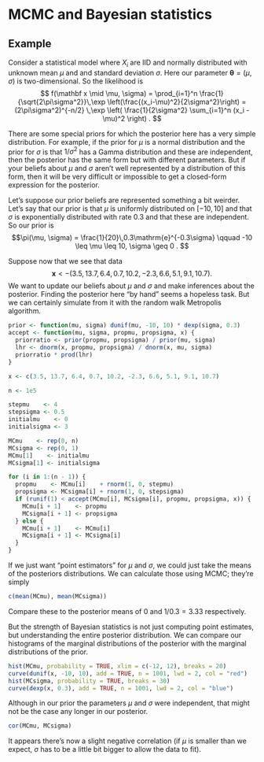 # MCMC and Bayesian statistics
<!--
## Bayesian set-up

Today, we will complete our study of Markov chain Monte Carlo by taking a look at how MCMC can be applied to Bayesian statistic.

We recall the Bayesian set-up. The data is modelled by the **likelihood** $f(\mathbf x \mid \theta)$, which is the distribution (probability mass or density function) of the data $\mathbf x = (x_1, x_2, \dots, x_n)$ given some unknown parameter $\theta$. Typically, the datapoints $x_i$ are assumed to be IID, so we can write
$$ f(\mathbf x \mid \theta) = \prod_{i=1}^n f(x_i \mid \theta) . $$

Our goal in statistics is to make inferences about -- that is, to learn about -- the unknown parameter $\theta$.

In the Bayesian paradigm, we start with a **prior** belief about what we think the likely values of $\theta$ are before we've collected any data. Our prior belief is represented by a distribution $\pi(\theta)$.

After collecting the data $\mathbf x$, we then seek the **posterior** distribution -- that is, the distribution of $\theta$ *conditional on* the data we have seen. This is represented by a distribution $\pi(\theta \mid \mathbf x)$. It is this posterior distribution that we want to learn about.

We can calculate the posterior from the prior and the likelihood using Bayes' theorem. We have
$$ \pi(\theta \mid \mathbf x) \propto \pi(\theta) \,f(\mathbf x \mid \theta) = \pi(\theta) \prod_{i=1}^n f(x_i \mid \theta) . $$
More informally, we can say
$$ \text{posterio} \propto \text{prior} \times \text{likelihood} . $$
Let us note for future reference that this only gives the posterior
$$ \pi(\theta \mid \mathbf x) = \frac{1}{Z}\, \pi(\theta) \,f(\mathbf x \mid \theta) = \frac{1}{Z}\, \pi(\theta) \prod_{i=1}^n f(x_i \mid \theta)  $$
up to proportionality, where the normalising constant is
$$ Z = \int \pi(\theta)\,f(\mathbf x \mid \theta) \, \mathrm{d}\theta . $$

If you have seen Bayesian statistics in previous modules, you may well have seen simple cases, where the posterior turns out to have a simple form -- often in the same family as the prior but with a different parameter.

For example, take the case where the likelihood $X \sim \operatorname{Bin}(m, \theta)$ is a binomial distribution with a known number of trials $m$ but an unknown success probability. If the prior for $\theta$ is a Beta distribution, then [it's easy to check](https://mpaldridge.github.io/math1710/L20-bayes-ii.html#beta-bern) that the posterior for $\theta$ is another Beta distribution, just with different parameters.

But aside from these simple "toy examples", in real life the posterior distribution often has a complicated form. It is often not possible to calculate the normalising constant $Z$; nor, therefore, can we calculate statistics of the posterior, like its expectation or confidence intervals.

This is where statistical computing comes in. If we can manage to sample from the posterior distribution, then we can estimate statistics of the posterior using Monte Carlo estimation. But (again, aside from the easy toy examples), sampling from the posterior seems hard. The inverse transform method requires the normalisation constant $Z$, but that is typically to difficult to calculate. Occasionally, if we're very clever, we can think for a long time and manage to come up with an envelope rejection sampling method. But we'd like a method we know will always work.

MCMC is that method. If we use the random walk Metropolis algorithm, all we need to do is pick our step size $\sigma$ and set it going.

A crucial point that we haven't mentioned yet, is that Metropolis--Hastings works perfectly fine when we don't know a normalising constant in the distribution we are sampling from. That's because the acceptance probability -- let's just write it for the symmetric Metropolis case -- is
$$ \begin{align}
\alpha(\theta, \theta')
&= \min \left\{ \frac{\pi(\theta' \mid \mathbf x)}{\pi(\theta \mid \mathbf x)} , \, 1 \right\} \\
&= \min \left\{ \frac{\frac{1}{Z}\,\pi(\theta')\,f(\mathbf x \mid \theta')}{\frac{1}{Z}\,\pi(\theta')\,f(\mathbf x \mid \theta)} , \, 1 \right\} \\
&= \min \left\{ \frac{\pi(\theta')}{\pi(\theta)}\,\frac{f(\mathbf x \mid \theta')}{f(\mathbf x \mid \theta)} , \, 1 \right\} , 
\end{align} $$
where the $Z$s in the fraction have cancelled out.
-->

## Example

::: {#exm-mcmc-bayes}
Consider a statistical model where $X_i$ are IID and normally distributed with unknown mean $\mu$ and and standard deviation $\sigma$. Here our parameter $\boldsymbol\theta = (\mu, \sigma)$ is two-dimensional. So the likelihood is
$$ f(\mathbf x \mid \mu, \sigma) = \prod_{i=1}^n \frac{1}{\sqrt{2\pi\sigma^2}}\,\exp \left(\frac{(x_i-\mu)^2}{2\sigma^2}\right) = (2\pi\sigma^2)^{-n/2} \,\exp \left( \frac{1}{2\sigma^2} \sum_{i=1}^n (x_i - \mu)^2 \right) . $$

There are some special priors for which the posterior here has a very simple distribution. For example, if the prior for $\mu$ is a normal distribution and the prior for $\sigma$ is that $1/\sigma^2$ has a Gamma distribution and these are independent, then the posterior has the same form but with  different parameters. But if your beliefs about $\mu$ and $\sigma$ aren't well represented by a distribution of this form, then it will be very difficult or impossible to get a closed-form expression for the posterior.

Let's suppose our prior beliefs are represented something a bit weirder. Let's say that our prior is that $\mu$ is uniformly distributed on $[-10, 10]$ and that $\sigma$ is exponentially distributed with rate $0.3$ and that these are independent. So our prior is
$$\pi(\mu, \sigma) = \frac{1}{20}\,0.3\mathrm{e}^{-0.3\sigma} \qquad -10 \leq \mu \leq 10, \sigma \geq 0 . $$

Suppose now that we see that data
$$\mathbf x <- (3.5, 13.7, 6.4, 0.7, 10.2, -2.3, 6.6, 5.1, 9.1, 10.7) . $$
We want to update our beliefs about $\mu$ and $\sigma$ and make inferences about the posterior. Finding the posterior here "by hand" seems a hopeless task. But we can certainly simulate from it with the random walk Metropolis algorithm.

```r
prior <- function(mu, sigma) dunif(mu, -10, 10) * dexp(sigma, 0.3)
accept <- function(mu, sigma, propmu, propsigma, x) {
  priorratio <- prior(propmu, propsigma) / prior(mu, sigma)
  lhr <- dnorm(x, propmu, propsigma) / dnorm(x, mu, sigma)
  priorratio * prod(lhr)
}

x <- c(3.5, 13.7, 6.4, 0.7, 10.2, -2.3, 6.6, 5.1, 9.1, 10.7)

n <- 1e5

stepmu    <- 4
stepsigma <- 0.5
initialmu    <- 0
initialsigma <- 3

MCmu    <- rep(0, n)
MCsigma <- rep(0, 1)
MCmu[1]    <- initialmu
MCsigma[1] <- initialsigma

for (i in 1:(n - 1)) {
  propmu    <- MCmu[i]    + rnorm(1, 0, stepmu)
  propsigma <- MCsigma[i] + rnorm(1, 0, stepsigma)
  if (runif(1) < accept(MCmu[i], MCsigma[i], propmu, propsigma, x)) {
    MCmu[i + 1]    <- propmu
    MCsigma[i + 1] <- propsigma
  } else {
    MCmu[i + 1]    <- MCmu[i]
    MCsigma[i + 1] <- MCsigma[i]
  }
}
```

If we just want "point estimators" for $\mu$ and $\sigma$, we could just take the means of the posteriors distributions. We can calculate those using MCMC; they're simply

```r
c(mean(MCmu), mean(MCsigma))
```

Compare these to the posterior means of $0$ and $1/0.3 = 3.33$ respectively.

But the strength of Bayesian statistics is not just computing point estimates, but understanding the entire posterior distribution. We can compare our histograms of the marginal distributions of the posterior with the marginal distributions of the prior.

```r
hist(MCmu, probability = TRUE, xlim = c(-12, 12), breaks = 20)
curve(dunif(x, -10, 10), add = TRUE, n = 1001, lwd = 2, col = "red")
hist(MCsigma, probability = TRUE, breaks = 30)
curve(dexp(x, 0.3), add = TRUE, n = 1001, lwd = 2, col = "blue")
```

Although in our prior the parameters $\mu$ and $\sigma$ were independent, that might not be the case any longer in our posterior.

```r
cor(MCmu, MCsigma)
```

It appears there's now a slight negative correlation (if $\mu$ is smaller than we expect, $\sigma$ has to be a little bit bigger to allow the data to fit).
:::
<!--
## Numerical stability

In our example, we had only 10 data points. But when you have a large number of data points $n$ (as is often the case in modern "big data" applications), then $f(\mathbf x \mid \theta) = \prod_{i=1}^n f(\mathbf x \mid \theta)$ can be extremely small. This can prove difficult when calculating the acceptance probability, because both the numerator and denominator in
$$ \frac{\pi(\theta')\, f(\mathbf x \mid \theta')}{\pi(\theta)\, f(\mathbf x \mid \theta)} = \frac{\pi(\theta')\prod_{i=1}^n f(x_i \mid \theta')}{\pi(\theta')\prod_{i=1}^n f(x_i \mid \theta')}  $$
can be extremely small. Dividing one very small number by another can be "numerically unstable", where small rounding errors can lead to big errors.

It's usually a good idea to split the fraction into multiple fractions each of which has a more sensible size; that is
$$ \frac{\pi(\theta')}{\pi(\theta)} \times \frac{f(\mathbf x \mid \theta')}{f(\mathbf x \mid \theta)} = \frac{\pi(\theta')}{\pi(\theta)} \times \prod_{i=1}^n \frac{f(x_i \mid \theta')}{f(x_i \mid \theta)} . $$

Even more reliable can be to work on a log scale. We know that $a \times b$ can also be written as $\exp(\log a + \log b)$. So it can be even better to write the fraction above as
$$ \begin{multline}
\exp \big(\log \pi(\theta') - \log \pi(\theta) + \log f(\mathbf x \mid \theta') - \log f(\mathbf x \mid \theta) \big) \\
= \exp \bigg(\log \pi(\theta') - \log \pi(\theta) + \sum_{i=1}^n \log f(x_i \mid \theta') - \sum_{i=1}^n \log f(x_i \mid \theta) \bigg) . 
\end{multline} $$

## MCMC conclusions

In the second part of this module, we saw various ways to get exact IID samples from the exact distribution we want (in-built R functions, inverse transform method, Box--Muller transform, basic rejection sampling, envelope rejection sampling). In this third part of the module, we've only really seen one way in detail -- the random walk Metropolis algorithm -- and it produces non-independent samples from approximately the distribution we want. That description makes MCMC sound much worse!

But MCMC using the random walk Metropolis algorithm has big advantages too. [complete]
-->